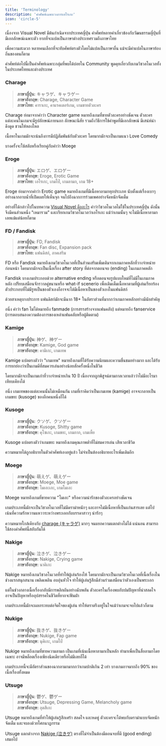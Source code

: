 ```yaml
---
title: 'Terminology'
description: 'คำศัพท์เฉพาะวงการเอโรเกะ'
icon: 'circle-5'
---
```


เนื่องจาก Visual Novel มีต้นกำเนิดจากประเทศญี่ปุ่น คำศัพท์หลายคำเกี่ยวข้องกับวัฒนธรรมญี่ปุ่นที่มีเอกลักษณ์เฉพาะตัว ยากที่จะแปลเป็นภาษาต่างประเทศรวมถึงภาษาไทย

เพื่อความสะดวก หลายคนเลือกที่จะทับศัพท์ตรงตัวโดยไม่แปลเป็นภาษาอื่น แม้จะมีคำแปลในภาษาท้องถิ่นของตนก็ตาม

คำศัพท์ต่อไปนี้เป็นคำศัพท์เฉพาะกลุ่มที่พบได้บ่อยใน Community พูดคุยเกี่ยวกับเกมวิชวลโนเวลทั้งในประเทศไทยและต่างประเทศ

### Charage

> **ภาษาญี่ปุ่น:** キャラゲ、キャラゲー  
> **ภาษาอังกฤษ:** Charage, Character Game  
> **ภาษาไทย:** คาราเกะ, คาแรคเตอร์เกม, เกมขายตัวละคร

Charage ย่อมาจากคำว่า Character game หมายถึงเกมที่ขายตัวละครอย่างชัดเจน ตัวละครแต่ละคนในเกมจะมีรูปลักษณ์ภายนอก ลักษณะนิสัย รวมถึงวิธีการใช้คำพูดที่มีเอกลักษณ์ มีเสน่ห์น่าดึงดูด ชวนให้หลงใหล

เนื้อหาในเกมมักจะเน้นถึงการมีปฏิสัมพันธ์กับตัวละคร โดยมากมักจะเป็นเกมแนว Love Comedy

บางครั้งจะใช้สลับหรือเรียกคู่กับคำว่า Moege

### Eroge

> **ภาษาญี่ปุ่น:** エロゲ、エロゲー  
> **ภาษาอังกฤษ:** Eroge, Erotic Game  
> **ภาษาไทย:** เอโรเกะ, เกมโป๊, เกมลามก, เกม 18+

Eroge ย่อมาจากคำว่า Erotic game หมายถึงเกมที่มีเนื้อหาลามกทุกประเภท นับตั้งแต่เรื่องเบาๆ อย่างฉากอาบน้ำที่เปิดเผยให้เห็นจุก จนไปถึงฉากการร่วมเพศอย่างจัดหนักจัดเต็ม

อย่างที่ได้กล่าวไปในบทความ [Visual Novel คืออะไร](./what-is-visualnovel) คำว่าวิชวลโนเวลไม่ใช้ในประเทศญี่ปุ่น ดังนั้นจึงมีคนส่วนหนึ่ง "เหมารวม" และเรียกเกมวิชวลโนเวลว่าเอโรเกะ แม้ว่าเกมนั้นๆ จะไม่มีเนื้อหาลามกเลยแม้แต่น้อยก็ตาม

### FD / Fandisk

> **ภาษาญี่ปุ่น:** FD, Fandisk  
> **ภาษาอังกฤษ:** Fan disc, Expansion pack  
> **ภาษาไทย:** แฟนดิสก์, ภาคเสริม

FD หรือ Fandisk หมายถึงเกมวิชวลโนเวลที่เป็นส่วนเสริมเพิ่มเติมจากเกมภาคหลักที่วางจำหน่ายก่อนหน้า โดยมากมักจะเป็นเนื้อเรื่อง after story ที่ต่อจากตอนจบ (ending) ในเกมภาคหลัก

Fandisk บางเกมประกอบด้วย alternative ending หรือตอนจบรูปแบบใหม่ที่ไม่มีในเกมภาคหลัก เปรียบเสมือนจักรวาลคู่ขนานหรือ what-if scenerio เพื่อเติมเต็มเนื้อหาตามที่ผู้เล่นเรียกร้อง ตัวประกอบที่ไม่มีรูทเป็นของตัวเองก็อาจจะได้มีเนื้อหาเป็นของตัวเองในแฟนดิสก์

ด้วยสาเหตุบางประการ แฟนดิสก์มักจะมีฉาก 18+ ในอัตราส่วนที่มากกว่าเกมภาคหลักอย่างมีนัยสำคัญ

อนึ่ง คำว่า fan ไม่ได้หมายถึง fanmade (การสรรสร้างจากแฟนคลับ) แต่หมายถึง fanservice (การตอบสนองความต้องการของเหล่าแฟนคลับหรือผู้ติดตาม)

### Kamige

> **ภาษาญี่ปุ่น:** 神ゲ、神ゲー  
> **ภาษาอังกฤษ:** Kamige, God game  
> **ภาษาอังกฤษ:** คามิเกะ, เกมเทพ

Kamige แปลตรงตัวว่า "เกมเทพ" หมายถึงเกมที่ได้รับความนิยมและความชื่นชมอย่างมาก และได้รับการยกย่องว่าเป็นเกมดีที่สมควรเล่นอย่างน้อยสักครั้งหนึ่งในชีวิต

โดยมากมักจะเป็นเกมเก่าที่วางจำหน่ายเกิน 10 ปี เนื่องจากถูกพิสูจน์ตามกาลเวลาแล้วว่าไม่มีอะไรมาเทียบเคียงได้

อนึ่ง เกมเทพของแต่ละคนนั้นไม่เหมือนกัน เกมที่เราคิดว่าเป็นเกมเทพ (kamige) อาจจะกลายเป็นเกมขยะ (kusoge) ของอีกคนหนึ่งก็ได้

### Kusoge

> **ภาษาญี่ปุ่น:** クソゲ、クソゲー  
> **ภาษาอังกฤษ:** Kusoge, Shitty game  
> **ภาษาอังกฤษ:** คุโซเกะ, เกมขยะ, เกมกาก, เกมเหี้ย  

Kusoge แปลตรงตัวว่าเกมขยะ หมายถึงเกมคุณภาพต่ำที่ไม่สมควรเล่น เสียเวลาชีวิต

ความหมายได้ถูกอธิบายในตัวคำศัพท์เองอยู่แล้ว ไม่จำเป็นต้องอธิบายอะไรเพิ่มเติมอีก

### Moege

> **ภาษาญี่ปุ่น:** 萌えゲ、萌えゲー  
> **ภาษาอังกฤษ:** Moege, Moe game  
> **ภาษาอังกฤษ:** โมเอะเกะ, เกมโมเอะ

Moege หมายถึงเกมที่ขายความ "โมเอะ" หรือความน่ารักของตัวละครอย่างชัดเจน 

เกมประเภทนี้มักจะเป็นวิชวลโนเวลที่ไม่มีดราม่าหนักๆ และอาจไม่มีเนื้อหาที่เป็นแก่นสารเลย แต่ไปเน้นที่ความรักหวานแหววระหว่างพระเอกกับบรรดาสาวๆ น่ารักๆ

ความหมายใกล้เคียงกับ [charage (キャラゲ)](#charage) มากๆ จนแยกความแตกต่างไม่ได้ แน่นอน สามารถใช้สองคำศัพท์นี้สลับกันได้

### Nakige

> **ภาษาญี่ปุ่น:** 泣きゲ、泣きゲー  
> **ภาษาอังกฤษ:** Nakige, Crying game  
> **ภาษาอังกฤษ:** นาคิเกะ

Nakige หมายถึงเกมวิชวลโนเวลที่ทำให้ผู้เล่นร้องไห้ โดยมากมักจะเป็นเกมวิชวลโนเวลที่เนื้อเรื่องในช่วงแรกสนุกสนาน เพลิดเพลิน อบอุ่นหัวใจ ทำให้ผู้เล่นรู้สึกมีส่วนร่วมเสมือนว่าตัวเองเป็นพระเอก 

แต่ในช่วงกลางเนื้อเรื่องกลับมีการพลิกผันอย่างฉับพลัน ตัวละครในเรื่องพบกับปมปัญหาที่น่าสลดใจ อาจเป็นปัญหาหรืออุปสรรคในชีวิตที่ยากจะฟันฝ่า

เกมประเภทนี้มักจะผลกระทบต่อจิตใจของผู้เล่น ทำให้ตราตรึงอยู่ในใจแม้ว่าเกมจะจบไปแล้วก็ตาม

### Nukige

> **ภาษาญี่ปุ่น:** 抜きゲ、抜きゲー  
> **ภาษาอังกฤษ:** Nukige, Fap game   
> **ภาษาอังกฤษ:** นุคิเกะ, เกมโป๊

Nukige หมายถึงเกมที่ขายความลามก เป็นเกมที่เน้นเนื้อหาลามกเป็นหลัก ทำมาเพื่อเป็นสื่อลามกโดยเฉพาะ อาจมีพล็อตเรื่องเพียงนิดเดียวหรือไม่มีเลยก็ได้

เกมประเภทนี้จะมีอัตราส่วนของฉากลามกมากกว่าเกมปกติเกิน 2 เท่า บางเกมอาจมากถึง 90% ของเนื้อเรื่องทั้งหมด

### Utsuge

> **ภาษาญี่ปุ่น:** 鬱ゲ、鬱ゲー  
> **ภาษาอังกฤษ:** Utsuge, Depressing Game, Melancholy game    
> **ภาษาอังกฤษ:** อุตสึเกะ

Utsuge หมายถึงเกมที่ทำให้ผู้เล่นรู้สึกเศร้า สลดใจ และหดหู่ ตัวละครจะได้พบกับดราม่าแบบจัดหนักจัดเต็ม และจบลงด้วยโศกนาฏกรรม

Utsuge แตกต่างจาก [Nakige (泣きゲ)](#nakige) ตรงที่ไม่จำเป็นต้องมีตอนจบที่ดี (good ending) เสมอไป